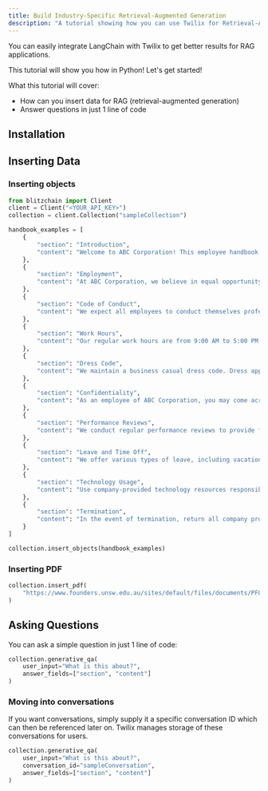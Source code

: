 ```yaml
---
title: Build Industry-Specific Retrieval-Augmented Generation
description: "A tutorial showing how you can use Twilix for Retrieval-Augmented Generation"
---
```


You can easily integrate LangChain with Twilix to get better results for RAG applications.

This tutorial will show you how in Python! Let's get started!

What this tutorial will cover:

- How can you insert data for RAG (retrieval-augmented generation)
- Answer questions in just 1 line of code



## Installation

<Snippet file="installation.mdx" />

<Snippet file="installation-python.mdx" />

## Inserting Data 

### Inserting objects

```python
from blitzchain import Client
client = Client("<YOUR_API_KEY>")
collection = client.Collection("sampleCollection")

handbook_examples = [
    {
        "section": "Introduction",
        "content": "Welcome to ABC Corporation! This employee handbook provides you with important information about our company policies and procedures."
    },
    {
        "section": "Employment",
        "content": "At ABC Corporation, we believe in equal opportunity employment. We hire based on qualifications, skills, and experience, without discrimination on the basis of race, gender, religion, or any other protected status."
    },
    {
        "section": "Code of Conduct",
        "content": "We expect all employees to conduct themselves professionally and ethically at all times. Treat colleagues, customers, and partners with respect and courtesy."
    },
    {
        "section": "Work Hours",
        "content": "Our regular work hours are from 9:00 AM to 5:00 PM, Monday to Friday. Be punctual and adhere to your assigned schedule. Notify your supervisor in advance for any planned time off."
    },
    {
        "section": "Dress Code",
        "content": "We maintain a business casual dress code. Dress appropriately for your role, maintaining a clean and professional appearance."
    },
    {
        "section": "Confidentiality",
        "content": "As an employee of ABC Corporation, you may come across confidential information. Safeguard and maintain the confidentiality of such information, both during and after your employment."
    },
    {
        "section": "Performance Reviews",
        "content": "We conduct regular performance reviews to provide feedback and evaluate your work. This process helps identify areas of improvement and recognize outstanding performance."
    },
    {
        "section": "Leave and Time Off",
        "content": "We offer various types of leave, including vacation, sick leave, and parental leave. Familiarize yourself with the procedures and guidelines outlined in our leave policy."
    },
    {
        "section": "Technology Usage",
        "content": "Use company-provided technology resources responsibly and solely for work-related purposes. Follow our IT policies and guidelines to ensure the security and integrity of our systems."
    },
    {
        "section": "Termination",
        "content": "In the event of termination, return all company property and ensure a smooth transition of responsibilities. Follow the procedures outlined in our termination policy."
    }
]

collection.insert_objects(handbook_examples)

```

### Inserting PDF

```python
collection.insert_pdf(
    "https://www.founders.unsw.edu.au/sites/default/files/documents/PFC%20terms%20and%20conditions_updated_2022.pdf"
)
```

## Asking Questions

You can ask a simple question in just 1 line of code:

```python
collection.generative_qa(
    user_input="What is this about?",
    answer_fields=["section", "content"]
)
```

### Moving into conversations

If you want conversations, simply supply it a specific 
conversation ID which can then be referenced later on.
Twilix manages storage of these conversations for users.

```python
collection.generative_qa(
    user_input="What is this about?",
    conversation_id="sampleConversation",
    answer_fields=["section", "content"]
)
```
